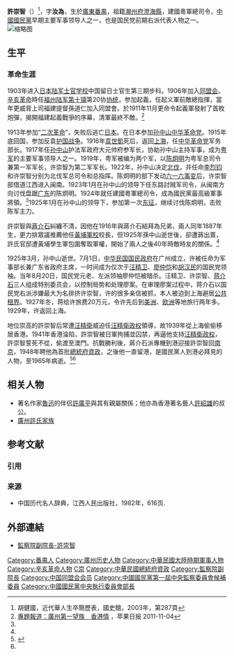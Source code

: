 {{Infobox Military Person
|name= 許崇智
|image=[[File:Xu_Chongzhi2.jpg|200px]]
|lived= 1886年－1965年
|birth_date = {{birth date|1887|10|14}}
|placeofbirth= {{QING-1862}}[[廣東省_(清)|廣東省]][[番禺縣|番禺]]
|death_date = {{death date and age|1965|1|25|1887|10|14}}
|placeofdeath= {{BHKG}}
|caption=
|nationality = {{QING}}（1910年–1911年）<br> {{ROC-1912}}（1912年–1925年）<br>{{ROC}}（1925年–1965年）
|party = {{KMT|16px}}<br>[[中華革命黨|中華革命黨]]<br>[[中國同盟會|中國同盟會]]
|allegiance= {{QING-1889}}<br> {{ROC-1912}}<br>{{ROC}}
|nickname=
|serviceyears= 1911年–1925年
|rank= [[上將|建國粵軍上將]]
|commands= [[福州|福州]][[陆军第十镇|陆军第十镇]]第20协协同<br>[[中华革命党|中华革命党]]军务部长<br>护法军政府大元帅府参军长<br>[[粤军|粤军]]第二军军长<br>[[北伐军|北伐军]]总指挥<br>东路討贼军司令
|branch= {{flag|ROC|army}}[[粵軍|建國粵軍]]<br>{{flag|ROC|army}}[[國民革命軍|國民革命軍]]
|battles= [[辛亥革命|辛亥革命]]<br>[[二次革命|二次革命]]<br>[[国民革命军东征|东征]]<br>[[国民革命军北伐|北伐]]
|awards=     
|laterwork=
}}
'''許崇智'''（{{bd|1887年|10月14日|1965年|1月25日||catIdx=X许}}）<ref>胡健國，近代華人生卒簡歷表，國史館，2003年，第287頁</ref>，字'''汝為'''，生於[[廣東|廣東]][[番禺縣|番禺]]，祖籍[[潮州府|潮州府]][[澄海縣|澄海縣]]，建國粵軍總司令，[[中國國民黨|中國國民黨]]早期主要军事领导人之一，也是国民党前期右派代表人物之一。
[[File:許崇智鄒魯謝持等通緝令.JPG|缩略图]]

==生平==
===革命生涯===
1903年进入[[日本陆军士官学校|日本陆军士官学校]]中国留日士官生第三期步科。1906年加入[[同盟会|同盟会]]。[[辛亥革命|辛亥革命]]時任[[福州|福州]][[陆军第十镇|陆军第十镇]]第20协[[协统|协统]]，参加起義，任起义軍前敵總指揮，當年更威脅上司福建提督孫道仁加入同盟會。於1911年11月更命令起義軍發射了首枚炮彈，揭開福建起義戰爭的序幕，清軍最終不敵。<ref name="專題">[http://hk.apple.nextmedia.com/news/art/20111104/15771283 專題報道：廣州第一望族　香港情] {{Wayback|url=http://hk.apple.nextmedia.com/news/art/20111104/15771283 |date=20141123094329 }}，苹果日报 2011-11-04{{zh-hant}}</ref>

1913年参加“[[二次革命|二次革命]]”，失败后逃亡[[日本|日本]]。在日本参加[[孙中山|孙中山]][[中华革命党|中华革命党]]。1915年底回国，参加反袁[[护国战争|护国战争]]。1916年[[袁世凱|袁世凱]]死后，返回[[上海|上海]]，任[[中华革命党|中华革命党]]军务部长。1917年任[[孙中山|孙中山]]护法军政府大元帅府参军长，协助孙中山主持军事，成为[[粤军|粤军]]的主要军事领导人之一。1919年，粤军被编为两个军，以[[陈炯明|陈炯明]]为粤军总司令兼第一军军长，许崇智为第二军军长。1922年，孙中山决定[[国民革命军北伐|北伐]]，并任命[[李烈钧|李烈钧]]和许崇智分别为北伐军总司令和总指挥。陈炯明的部下发动[[六一六事变|六一六事变]]后，许崇智部借道江西进入闽南。1923年1月在孙中山的领导下任东路討贼军司令，从闽南方向讨伐盘踞[[广东|广东]]的陈炯明。1924年就任建國粵軍總司令，成為國民黨最高級軍事將領。<ref name="專題" />1925年1月在孙中山的领导下，参加第一次[[国民革命军东征|东征]]，继续讨伐陈炯明，击败陈军主力。

許崇智與[[蔣介石|蔣介石]]糾纏不清，因他在1916年與蔣介石結拜為兄弟，兩人同年1887年生，更力排眾議推薦他任[[黃埔軍校|黃埔軍校]]校長，但1925年孫中山逝世後，卻遭蔣出賣，許氏官邸遭黃埔學生軍包圍奪取軍權，開始了兩人之後40年時敵時友的關係。<ref name="專題" />

1925年3月，孙中山逝世。7月1日，[[中华民国|中华民国]][[国民政府|国民政府]]在广州成立，许被任命为军事部长兼广东省政府主席，一时间成为仅次于[[汪精卫|汪精卫]]、[[廖仲恺|廖仲恺]]和[[胡汉民|胡汉民]]的国民党领袖。当年8月20日，国民党元老、左派领袖廖仲恺被暗杀。汪精卫、许崇智、[[蒋介石|蒋介石]]三人组成特别委员会，以控制局势和处理廖案。在审理廖案过程中，蒋介石以国民党右派涉嫌最大为名排挤许崇智，许的很多亲信被抓，本人被迫到上海避居[[上海公共租界|公共租界]]。1927年冬，蒋给许旅费20万元，令许先后到[[美洲|美洲]]、[[欧洲|欧洲]]等地旅行两年多。1929年，许返回上海。

地位崇高的許崇智后常遭[[汪精衛|汪精衛]]威迫任[[汪精衛政权|汪精衛政权]]領導，故1939年從上海偷偷移居香港。1941年香港淪陷，許崇智被日軍拘捕並囚禁，再逼他支持[[汪精衛政权|汪精衛政权]]，許崇智誓死不從，偷渡至澳門。抗戰勝利後，蔣介石派專機到港迎接許崇智回[[南京|南京]]，1948年聘他為首批[[中華民國總統府資政|總統府資政]]，之後他一直留港，是國民黨人到港必拜見的人物，至1965年病逝。<ref>{{cite web |quote=許崇智將軍的大殮儀式亦於同日在北角萬國殯儀館舉行，出殯後遺體移至歌連臣角火葬場火化。許將軍火化後的骨灰長眠香江。|url=https://www.facebook.com/hongkongcemetery/posts/603445970218777?__tn__=K-R|title=墳場研究 Cemetery Study  |website=www.facebook.com |date=2020-01-27 |accessdate=2020-03-13}}</ref><ref name="專題" />

== 相关人物 ==
* 著名作家[[魯迅|魯迅]]的伴侣[[許廣平|許廣平]]與其有親屬關係；他亦為香港著名藝人[[許紹雄|許紹雄]]的叔公。
* [[廣州許氏家族|廣州許氏家族]]

== 参考文献 ==
=== 引用 ===
{{Reflist}}

=== 来源 ===
{{refbegin}}
* 中国历代名人辞典，江西人民出版社，1982年，616页.
{{refend}}

== 外部連結 ==
* [http://www.cy.gov.tw/ct.asp?xItem=3182&ctNode=877&mp=1 監察院副院長-許崇智]{{Dead link|date=2020年3月 |bot=InternetArchiveBot |fix-attempted=yes }}

{{中華民國總統府資政}}
{{广东行政长官|ROC}}
{{中國國民黨第一屆中央執行委員會}}

{{DEFAULTSORT:X}}
[[Category:番禺人|Category:番禺人]]
[[Category:廣州历史人物|Category:廣州历史人物]]
[[Category:中華民國大陸時期軍事人物|Category:中華民國大陸時期軍事人物]]
[[Category:辛亥革命人物|Category:辛亥革命人物]]
[[Category:廣州許氏家族|C崇]]
[[Category:中華民國總統府資政|Category:中華民國總統府資政]]
[[Category:監察院副院長|Category:監察院副院長]]
[[Category:中国同盟会会员|Category:中国同盟会会员]]
[[Category:中國國民黨第一屆中央監察委員會候補委員|Category:中國國民黨第一屆中央監察委員會候補委員]]
[[Category:中國國民黨中央執行委員會部長|Category:中國國民黨中央執行委員會部長]]